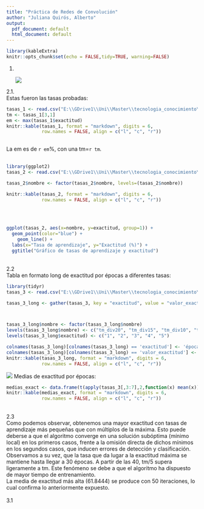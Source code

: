 ```yaml
---
title: "Práctica de Redes de Convolución"
author: "Juliana Quirós, Alberto"
output:
  pdf_document: default
  html_document: default
---
```


```r
library(kableExtra)
knitr::opts_chunk$set(echo = FALSE,tidy=TRUE, warning=FALSE)
```

1.  \

    ![](diagrama/diagrama.png)

2.1.\
Estas fueron las tasas probadas:

```r
tasas_1 <- read.csv("E:\\GDrive1\\Uni\\Master\\tecnologia_conocimiento\\practicas\\convolucional\\2.1_tasas1.csv",sep=";", header=TRUE)
tm <- tasas_1[3,1]
em <- max(tasas_1$exactitud)
knitr::kable(tasas_1, format = "markdown", digits = 6, 
             row.names = FALSE, align = c("l", "c", "r"))
             
```

La em es de `r em`%, con una tm=`r tm`.\
\

```r
library(ggplot2)
tasas_2 <- read.csv("E:\\GDrive1\\Uni\\Master\\tecnologia_conocimiento\\practicas\\convolucional\\2.1_tasas2.csv",sep=";", header=TRUE)

tasas_2$nombre <- factor(tasas_2$nombre, levels=(tasas_2$nombre))

knitr::kable(tasas_2, format = "markdown", digits = 6, 
             row.names = FALSE, align = c("l", "c", "r")) 
             
```

\

```r
ggplot(tasas_2, aes(x=nombre, y=exactitud, group=1)) + 
  geom_point(color="blue") +
	geom_line() +
  labs(x="Tasa de aprendizaje", y="Exactitud (%)") +
  ggtitle("Gráfico de tasas de aprendizaje y exactitud")
```

\
2.2\
Tabla en formato long de exactitud por épocas a diferentes tasas:\
```r
library(tidyr)
tasas_3 <- read.csv("E:\\GDrive1\\Uni\\Master\\tecnologia_conocimiento\\practicas\\convolucional\\2.2_tasas.csv",sep=";", header=TRUE)

tasas_3_long <- gather(tasas_3, key = "exactitud", value = "valor_exactitud", exactitud_10:exactitud_50, factor_key = TRUE)



tasas_3_long$nombre <- factor(tasas_3_long$nombre)
levels(tasas_3_long$nombre) <- c("tm_div20", "tm_div15", "tm_div10", "tm_div5", "tm", "tm_5", "tm_10", "tm_15", "tm_20")
levels(tasas_3_long$exactitud) <- c("1", "2", "3", "4", "5")

colnames(tasas_3_long)[colnames(tasas_3_long) == 'exactitud'] <- 'época'
colnames(tasas_3_long)[colnames(tasas_3_long) == 'valor_exactitud'] <- 'exactitud'
knitr::kable(tasas_3_long, format = "markdown", digits = 6, 
             row.names = FALSE, align = c("l", "c", "r"))

```

![](2.2_plot.png)
Medias de exactitud por épocas: \
```r
medias_exact <- data.frame(t(apply(tasas_3[,3:7],2,function(x) mean(x))))
knitr::kable(medias_exact, format = "markdown", digits = 6, 
             row.names = FALSE, align = c("l", "c", "r"))
```
\
2.3\
Como podemos observar, obtenemos una mayor exactitud con tasas de aprendizaje más pequeñas que con múltiplos de la máxima. Esto puede deberse a que el algoritmo converge en una solución subóptima (mínimo local) en los primeros casos, frente a la omisión directa de dichos mínimos en los segundos casos, que inducen errores de detección y clasificación. \
Observamos a su vez, que la tasa que da lugar a la exactitud máxima se mantiene hasta llegar a 30 épocas. A partir de las 40, tm/5 supera ligeramente a tm. Este fenómeno se debe a que el algoritmo ha dispuesto de mayor tiempo de entrenamiento. \
La media de exactitud más alta (61.8444) se produce con 50 iteraciones, lo cual confirma lo anteriormente expuesto. \
\
3.1\


